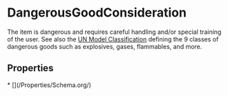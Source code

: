 # DangerousGoodConsideration

The item is dangerous and requires careful handling and/or special training of the user. See also the <a href="https://unece.org/DAM/trans/danger/publi/unrec/rev17/English/02EREv17_Part2.pdf">UN Model Classification</a> defining the 9 classes of dangerous goods such as explosives, gases, flammables, and more.

## Properties

<Grid>
* [](/Properties/Schema.org/)

</Grid>

